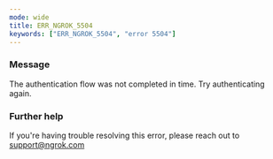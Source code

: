 ```yaml
---
mode: wide
title: ERR_NGROK_5504
keywords: ["ERR_NGROK_5504", "error 5504"]
---
```


### Message

The authentication flow was not completed in time. Try authenticating again.

### Further help

If you're having trouble resolving this error, please reach out to [support@ngrok.com](mailto:support@ngrok.com?subject=Help%20with%20ERR_NGROK_5504)
